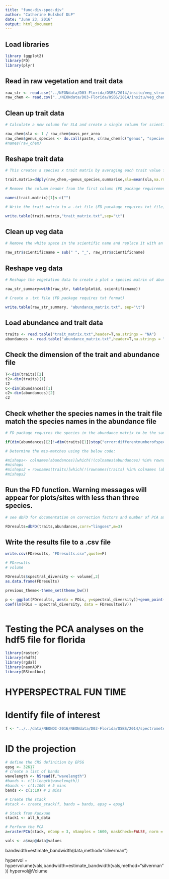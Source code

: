 ```yaml
---
title: "func-div-spec-div"
author: "Catherine Hulshof DLP"
date: "June 23, 2016"
output: html_document
---
```


## Load libraries

```r

library (ggplot2)
library(FD)
library(plyr)

```

## Read in raw vegetation and trait data

```r

raw_str <- read.csv("../NEONdata/D03-Florida/OSBS/2014/insitu/veg_structure/D03_2014_OSBS_vegStr.csv")
raw_chem <- read.csv("../NEONdata/D03-Florida/OSBS/2014/insitu/veg_chemistry/D03_2014_OSBS_foliarChem.csv")

```

## Clean up trait data

```r

# Calculate a new column for SLA and create a single column for scientific name

raw_chem$sla <- 1 / raw_chem$mass_per_area
raw_chem$genus_species <- do.call(paste, c(raw_chem[c("genus", "species")], sep = "_")) 
#names(raw_chem)

```

## Reshape trait data

```r

# This creates a species x trait matrix by averaging each trait value for each species

trait.matrix=ddply(raw_chem,~genus_species,summarise,sla=mean(sla,na.rm=TRUE),fifteenN=mean(fifteenN,na.rm=TRUE),thirteenC=mean(thirteenC,na.rm=TRUE),totalN=mean(totalN,na.rm=TRUE),totalC=mean(totalC,na.rm=TRUE))

# Remove the column header from the first column (FD package requirement)

names(trait.matrix)[1]<-c("")

# Write the trait matrix to a .txt file (FD pacakage requires txt file)

write.table(trait.matrix,"trait_matrix.txt",sep="\t")

```

## Clean up veg data

```r

# Remove the white space in the scientific name and replace it with an underscore

raw_str$scientificname = sub(" ", "_", raw_str$scientificname)

```

## Reshape veg data

```r

# Reshape the vegetation data to create a plot x species matrix of abundances

raw_str_summary=with(raw_str, table(plotid, scientificname))

# Create a .txt file (FD package requires txt format)

write.table(raw_str_summary, "abundance_matrix.txt", sep="\t")

```

## Load abundance and trait data

```r

traits <- read.table("trait_matrix.txt",header=T,na.strings = "NA")
abundances <- read.table("abundance_matrix.txt",header=T,na.strings = "NA")

```


## Check the dimension of the trait and abundance file

```r

T<-dim(traits)[2]
t2<-dim(traits)[1]
t2
C<-dim(abundances)[1]
c2<-dim(abundances)[2]
c2

```


## Check whether the species names in the trait file match the species names in the abundance file

```r

# FD package requires the species in the abundance matrix to be the same and in the same order as the species in the trait matrix

if(dim(abundances)[2]!=dim(traits)[1])stop("error:differentnumberofspeciesin'traits'and'abundances'matrices")

# Determine the mis-matches using the below code:

#mishaps<- colnames(abundances)[which(!(colnames(abundances) %in% rownames (traits)))]
#mishaps
#mishaps2 = rownames(traits)[which(!(rownames(traits) %in% colnames (abundances)))]
#mishaps2

```


## Run the FD function. Warning messages will appear for plots/sites with less than three species. 

```r

# see dbFD for documentation on correction factors and number of PCA axes to keep.

FDresults=dbFD(traits,abundances,corr="lingoes",m=3)

```


## Write the results file to a .csv file

```r

write.csv(FDresults, "FDresults.csv",quote=F)

```



```r

# FDresults
# volume

FDresults$spectral_diversity <- volume[,2]
as.data.frame(FDresults)

previous_theme<-theme_set(theme_bw())

p <- ggplot(FDresults, aes(x = FDis, y=spectral_diversity))+geom_point(aes(size=1))+geom_abline()+xlab("Functional Diversity (FDis)")+theme(legend.position="none")
coef(lm(FDis ~ spectral_diversity, data = FDresultselv))



```



###################
###################

# Testing the PCA analyses on the hdf5 file for florida

```r

library(raster)
library(rhdf5)
library(rgdal)
library(neonAOP)
library(RStoolbox)

```

# HYPERSPECTRAL FUN TIME

# Identify file of interest

```r
f <- "../../data/NEONDI-2016/NEONdata/D03-Florida/OSBS/2014/spectrometer/reflectance/Subset1NIS1_20140507_150703_atmcor.h5"

```

# ID the projection

```r
# define the CRS definition by EPSG
epsg <- 32617
# create a list of bands
wavelength <- h5read(f,"wavelength")
#bands <- c(1:length(wavelength))
#bands <- c(1:100) # 5 mins
bands <- c(1:10) # 2 mins

# Create the stack
#stack <- create_stack(f, bands = bands, epsg = epsg)

# Stack from Kunxuan
stack1 <- all_h_data

# Perform the PCA
a=rasterPCA(stack, nComp = 3, nSamples = 1600, maskCheck=FALSE, norm = TRUE, spca = TRUE)

```

```r
vals <- a$map@data@values
```
bandwidth=estimate_bandwidth(data,method="silverman")

hypervol = hypervolume(vals,bandwidth=estimate_bandwidth(vals,method="silverman"))
hypervol@Volume
